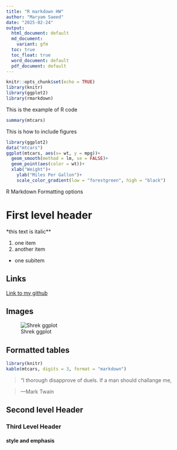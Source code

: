 ---
title: "R markdown HW"
author: "Maryam Saeed"
date: "2025-02-24"
output:
  html_document: default
  md_document:
    variant: gfm
  toc: true
  toc_float: true
  word_document: default
  pdf_document: default
---

```{r Setup, include= FALSE}
knitr::opts_chunk$set(echo = TRUE)
library(knitr)
library(ggplot2)
library(rmarkdown)
```



This is the example of R code
```{r R code Example, include= TRUE, echo= FALSE}
summary(mtcars)
```

This is how to include figures
```{r Include Figures}
library(ggplot2)
data("mtcars")
ggplot(mtcars, aes(x= wt, y = mpg))+
  geom_smooth(method = lm, se = FALSE)+
  geom_point(aes(color = wt))+
  xlab("Weight")+
    ylab("Miles Per Gallon")+
    scale_color_gradient(low = "forestgreen", high = "black")
```

R Markdown Formatting options

# **First level header**

*this text is italic**

1. one item
2. another item
  - one subitem

## Links
[Link to my github](https://github.com/meriumm/Class-Example.git)

## Images

![Shrek ggplot](Shrek.png)

## Formatted tables
```{r}
library(knitr)
kable(mtcars, digits = 3, format = "markdown")
```

> "I thorough disapprove of duels. If a man should challange me,

> ---Mark Twain

## Second level Header


### Third Level Header


#### style and emphasis









